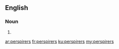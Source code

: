 ==English==

===Noun===
{{head|en|plural}}

# {{plural of|perspirer|lang=en}}

[[ar:perspirers]]
[[fr:perspirers]]
[[ku:perspirers]]
[[my:perspirers]]